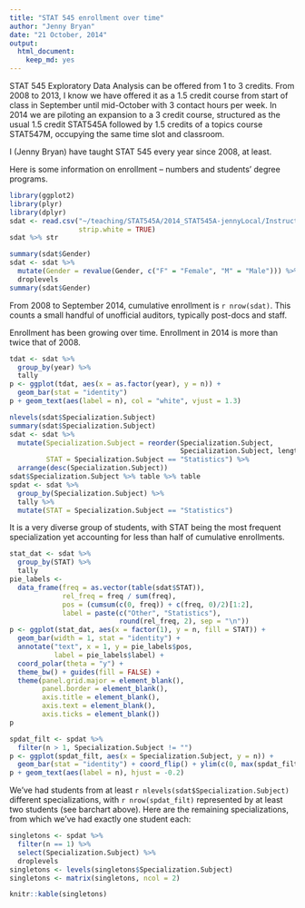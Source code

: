 ```yaml
---
title: "STAT 545 enrollment over time"
author: "Jenny Bryan"
date: "21 October, 2014"
output:
  html_document:
    keep_md: yes
---
```


STAT 545 Exploratory Data Analysis can be offered from 1 to 3 credits. From 2008 to 2013, I know we have offered it as a 1.5 credit course from start of class in September until mid-October with 3 contact hours per week. In 2014 we are piloting an expansion to a 3 credit course, structured as the usual 1.5 credit STAT545A followed by 1.5 credits of a topics course STAT547M, occupying the same time slot and classroom.

I (Jenny Bryan) have taught STAT 545 every year since 2008, at least.

Here is some information on enrollment -- numbers and students' degree programs.

```r
library(ggplot2)
library(plyr)
library(dplyr)
sdat <- read.csv("~/teaching/STAT545A/2014_STAT545A-jennyLocal/InstructorsOnly/course-admin/history/STAT545-registered-students-all-time.csv",
                 strip.white = TRUE)
sdat %>% str
```

```r
summary(sdat$Gender)
sdat <- sdat %>%
  mutate(Gender = revalue(Gender, c("F" = "Female", "M" = "Male"))) %>%
  droplevels
summary(sdat$Gender)
```

From 2008 to September 2014, cumulative enrollment is `r nrow(sdat)`. This counts a small handful of unofficial auditors, typically post-docs and staff.

Enrollment has been growing over time. Enrollment in 2014 is more than twice that of 2008.

```r
tdat <- sdat %>%
  group_by(year) %>%
  tally
p <- ggplot(tdat, aes(x = as.factor(year), y = n)) +
  geom_bar(stat = "identity")
p + geom_text(aes(label = n), col = "white", vjust = 1.3)
```

```r
nlevels(sdat$Specialization.Subject)
summary(sdat$Specialization.Subject)
sdat <- sdat %>%
  mutate(Specialization.Subject = reorder(Specialization.Subject,
                                          Specialization.Subject, length),
         STAT = Specialization.Subject == "Statistics") %>%
  arrange(desc(Specialization.Subject))
sdat$Specialization.Subject %>% table %>% table
spdat <- sdat %>%
  group_by(Specialization.Subject) %>%
  tally %>%
  mutate(STAT = Specialization.Subject == "Statistics")
```

It is a very diverse group of students, with STAT being the most frequent specialization yet accounting for less than half of cumulative enrollments.

```r
stat_dat <- sdat %>%
  group_by(STAT) %>%
  tally
pie_labels <-
  data_frame(freq = as.vector(table(sdat$STAT)),
             rel_freq = freq / sum(freq),
             pos = (cumsum(c(0, freq)) + c(freq, 0)/2)[1:2],
             label = paste(c("Other", "Statistics"),
                           round(rel_freq, 2), sep = "\n"))
p <- ggplot(stat_dat, aes(x = factor(1), y = n, fill = STAT)) +
  geom_bar(width = 1, stat = "identity") +
  annotate("text", x = 1, y = pie_labels$pos,
           label = pie_labels$label) +
  coord_polar(theta = "y") +
  theme_bw() + guides(fill = FALSE) +
  theme(panel.grid.major = element_blank(),
        panel.border = element_blank(),
        axis.title = element_blank(),
        axis.text = element_blank(),
        axis.ticks = element_blank())
p

spdat_filt <- spdat %>%
  filter(n > 1, Specialization.Subject != "")
p <- ggplot(spdat_filt, aes(x = Specialization.Subject, y = n)) +
  geom_bar(stat = "identity") + coord_flip() + ylim(c(0, max(spdat_filt$n) + 5))
p + geom_text(aes(label = n), hjust = -0.2)
```

We've had students from at least `r nlevels(sdat$Specialization.Subject)` different specializations, with `r nrow(spdat_filt)` represented by at least two students (see barchart above). Here are the remaining specializations, from which we've had exactly one student each:

```r
singletons <- spdat %>%
  filter(n == 1) %>%
  select(Specialization.Subject) %>%
  droplevels
singletons <- levels(singletons$Specialization.Subject)
singletons <- matrix(singletons, ncol = 2)
```

```r
knitr::kable(singletons)
```
